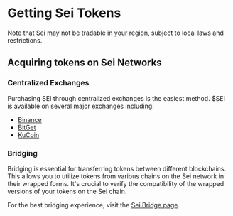 
# Getting Sei Tokens

<Callout emoji="⚠️">
  Note that Sei may not be tradable in your region, subject to local laws and restrictions.
</Callout>

## Acquiring tokens on Sei Networks

### Centralized Exchanges

Purchasing SEI through centralized exchanges is the easiest method. $SEI is available on several major exchanges including:
- [Binance](https://www.binance.com/en-CA/how-to-buy/sei)
- [BitGet](https://www.bitget.com/web3/academy/experience-sei)
- [KuCoin](https://www.kucoin.com/how-to-buy/sei)

### Bridging

Bridging is essential for transferring tokens between different blockchains. This allows you to utilize tokens from various chains on the Sei network in their wrapped forms. It's crucial to verify the compatibility of the wrapped versions of your tokens on the Sei chain.

For the best bridging experience, visit the [Sei Bridge page](https://app.sei.io/bridge).


